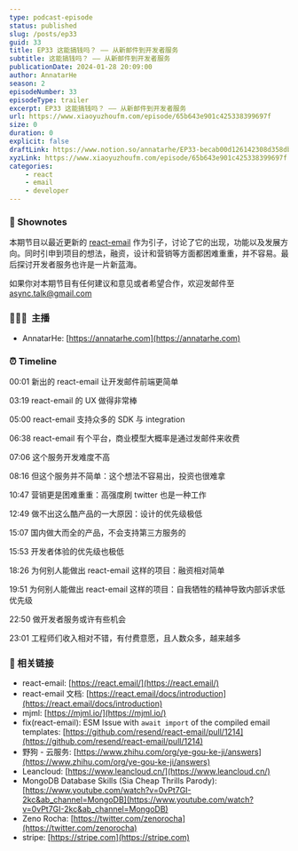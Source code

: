 ```yaml
---
type: podcast-episode
status: published
slug: /posts/ep33
guid: 33
title: EP33 这能搞钱吗？ —— 从新邮件到开发者服务
subtitle: 这能搞钱吗？ —— 从新邮件到开发者服务
publicationDate: 2024-01-28 20:09:00
author: AnnatarHe
season: 2
episodeNumber: 33
episodeType: trailer
excerpt: EP33 这能搞钱吗？ —— 从新邮件到开发者服务
url: https://www.xiaoyuzhoufm.com/episode/65b643e901c425338399697f
size: 0
duration: 0
explicit: false
draftLink: https://www.notion.so/annatarhe/EP33-becab00d126142308d358dbbcdc227c4?pvs=4
xyzLink: https://www.xiaoyuzhoufm.com/episode/65b643e901c425338399697f
categories:
    - react
    - email
    - developer
---
```


### 📕 Shownotes

本期节目以最近更新的 [react-email](https://react.email/) 作为引子，讨论了它的出现，功能以及发展方向。同时引申到项目的想法，融资，设计和营销等方面都困难重重，并不容易。最后探讨开发者服务也许是一片新蓝海。

如果你对本期节目有任何建议和意见或者希望合作，欢迎发邮件至 [async.talk@gmail.com](mailto:async.talk@gmail.com)

### 👨‍👨‍👦  主播

- AnnatarHe: [https://annatarhe.com](https://annatarhe.com)

### ⏰ Timeline

00:01 新出的 react-email 让开发邮件前端更简单

03:19 react-email 的 UX 做得非常棒

05:00 react-email 支持众多的 SDK 与 integration

06:38 react-email 有个平台，商业模型大概率是通过发邮件来收费

07:06 这个服务开发难度不高

08:16 但这个服务并不简单：这个想法不容易出，投资也很难拿

10:47 营销更是困难重重：高强度刷 twitter 也是一种工作

12:49 做不出这么酷产品的一大原因：设计的优先级极低

15:07 国内做大而全的产品，不会支持第三方服务的

15:53 开发者体验的优先级也极低

18:26 为何别人能做出 react-email 这样的项目：融资相对简单

19:51 为何别人能做出 react-email 这样的项目：自我牺牲的精神导致内部诉求低优先级

22:50 做开发者服务或许有些机会

23:01 工程师们收入相对不错，有付费意愿，且人数众多，越来越多

### 🔗 相关链接

- react-email: [https://react.email/](https://react.email/)
- react-email 文档: [https://react.email/docs/introduction](https://react.email/docs/introduction)
- mjml: [https://mjml.io/](https://mjml.io/)
- fix(react-email): ESM Issue with `await import` of the compiled email templates: [https://github.com/resend/react-email/pull/1214](https://github.com/resend/react-email/pull/1214)
- 野狗 - 云服务: [https://www.zhihu.com/org/ye-gou-ke-ji/answers](https://www.zhihu.com/org/ye-gou-ke-ji/answers)
- Leancloud: [https://www.leancloud.cn/](https://www.leancloud.cn/)
- MongoDB Database Skills (Sia Cheap Thrills Parody): [https://www.youtube.com/watch?v=0vPt7GI-2kc&ab_channel=MongoDB](https://www.youtube.com/watch?v=0vPt7GI-2kc&ab_channel=MongoDB)
- Zeno Rocha: [https://twitter.com/zenorocha](https://twitter.com/zenorocha)
- stripe: [https://stripe.com](https://stripe.com)
